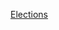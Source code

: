 {{portal|南美洲}}
{{Year by category
| m = 2
| c = 0
| d = 1
| y = 6
| cat = 南美洲選舉
| in = 
| parent = 各年南美洲选举
| subcat = 2016年選舉
| sortkey = 南美洲
}}
{{Commons category|Elections in 2016}}

[[Category:2016年南美洲|Elections]]